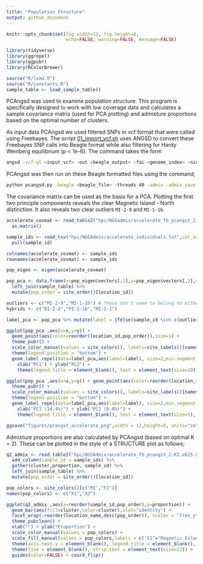 ```yaml
---
title: "Population Structure"
output: github_document
---
```


```r
knitr::opts_chunk$set(fig.width=12, fig.height=8,
                      echo=FALSE, warning=FALSE, message=FALSE)
```


```r
library(tidyverse)
library(ggrepel)
library(ggpubr)
library(RColorBrewer)
```


```r
source("R/load.R")
source("R/constants.R")
sample_table <- load_sample_table()
```

PCAngsd was used to examine population structure.  This program is specifically designed to work with low coverage data and calculates a sample covariance matrix (used for PCA plotting) and admixture proportions based on the optimal number of clusters. 

As input data PCAngsd we used filtered SNPs in vcf format that were called using Freebayes. The script [01_import_vcf.sh](hpc/NGSAdmix/01_import_vcf.sh) uses ANGSD to convert these Freebayes SNP calls into Beagle format while also filtering for Hardy Weinberg equilibrium (p < 1e-6). The command takes the form

```bash
angsd -vcf-gl <input_vcf> -out <beagle_output> -fai <genome_index> -nind 148 -doMaf 1 -doGlf 2 -doMajorMinor 1 -SNP_pval 1e-6
```

PCAngsd was then run on these Beagle formatted files using the command;

```bash
python pcangsd.py -beagle <beagle_file> -threads 40 -admix -admix_save -admix_auto 10000 -o <output_file>
```

The covariance matrix can be used as the basis for a PCA.  Plotting the first two principle components reveals the clear Magnetic Island  - North distinction. It also reveals two clear outliers `MI-2-9` and `MI-1-16`. 

```r
accelerate_covmat <- read_table2("hpc/NGSadmix/accelerate_fb_pcangst_2.cov",col_names = FALSE) %>% 
  as.matrix()

sample_ids <- read_tsv("hpc/NGSAdmix/accelerate_individuals.txt",col_names = "sample_id") %>% 
  pull(sample_id)

colnames(accelerate_covmat) <- sample_ids
rownames(accelerate_covmat) <- sample_ids

pop_eigen <- eigen(accelerate_covmat)

pop_pca <- data.frame(x=pop_eigen$vectors[,1],y=pop_eigen$vectors[,2],sample_id = sample_ids) %>% 
  left_join(sample_table) %>% 
  mutate(pop_order = site_order()[location_id])

outliers <- c("MI-2-9","MI-1-16") # These don't seem to belong to either of the two main populations
hybrids <- c("DI-2-4","PI-1-16","MI-1-1")

label_pca <- pop_pca %>% mutate(label = ifelse(sample_id %in% c(outliers,hybrids), sample_id,""))

ggplot(pop_pca ,aes(x=x,y=y)) + 
  geom_point(aes(color=reorder(location_id,pop_order)),size=1) + 
  theme_pubr() +
  scale_color_manual(values = site_colors(), labels=site_labels()[names(site_colors())]) +
  theme(legend.position = "bottom") +
  geom_label_repel(data=label_pca,aes(label=label), size=2,min.segment.length = 0.1,point.padding = 0.3, nudge_x = 0.01) +
    xlab("PC1") + ylab("PC2") +
    theme(legend.title = element_blank(), text = element_text(size=10), legend.position = "right") 

ggplot(pop_pca ,aes(x=x,y=y)) + geom_point(aes(color=reorder(location_id,pop_order)),size=1) + 
  theme_pubr() +
  scale_color_manual(values = site_colors(), labels=site_labels()[names(site_colors())]) +
  theme(legend.position = "bottom") +
  geom_label_repel(data=label_pca,aes(label=label), size=2,min.segment.length = 0.1,point.padding = 0.3, nudge_x = 0.01) +
    xlab("PC1 (14.4%)") + ylab("PC2 (0.8%)") +
    theme(legend.title = element_blank(), text = element_text(size=5), legend.position = "right") 

ggsave("figures/pcangst_accelerate.png",width = 12,height=8, units="cm")
```

Admixture proportions are also calculated by PCAngsd (based on optimal K = 2).  These can be plotted in the style of a STRUCTURE plot as follows;

```r
q2_admix <- read_table2("hpc/NGSAdmix/accelerate_fb_pcangst_2.K2.a625.0.qopt",col_names = c("X2","X1")) %>% 
  add_column(sample_id = sample_ids) %>% 
  gather(cluster,proportion,-sample_id) %>% 
  left_join(sample_table) %>% 
  mutate(pop_order = site_order()[location_id])

pop_colors <- site_colors()[c('MI',"FI")]
names(pop_colors) <- c("X1","X2")

ggplot(q2_admix ,aes(x=reorder(sample_id,pop_order),y=proportion)) + 
  geom_bar(aes(fill=cluster,color=cluster),stat="identity") + 
  facet_wrap(~reorder(location_name,desc(pop_order)), scales = "free_y", ncol = 1, strip.position = "left") +
  theme_pubclean() + 
  xlab("") + ylab("Proportion") + 
  scale_color_manual(values = pop_colors) +
  scale_fill_manual(values = pop_colors,labels = c("X1"="Magnetic Island","X2"="North")) + 
  theme(axis.text.y = element_blank(), legend.title = element_blank(), legend.position = 'none') +
  theme(line = element_blank(), strip.text = element_text(size=12)) +
  guides(color=FALSE) + coord_flip() 
```

